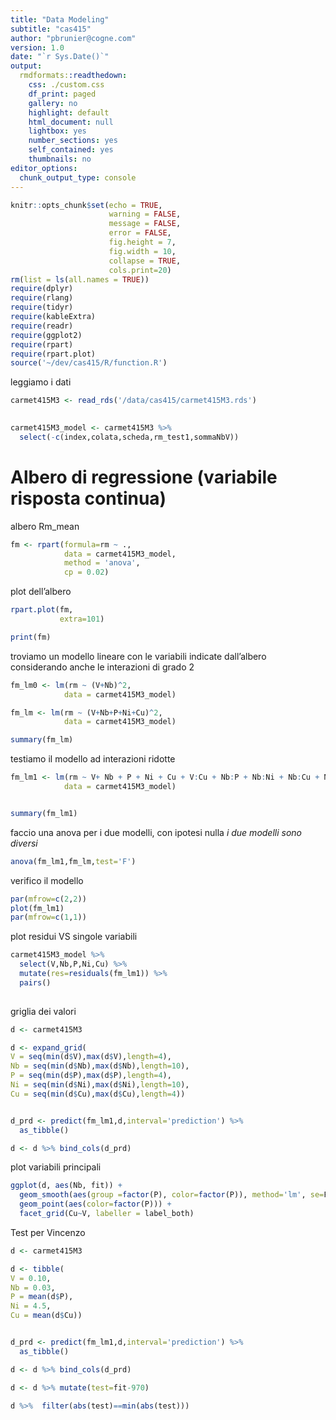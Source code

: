 ```yaml
---
title: "Data Modeling"
subtitle: "cas415"
author: "pbrunier@cogne.com"
version: 1.0 
date: "`r Sys.Date()`"
output:
  rmdformats::readthedown:
    css: ./custom.css
    df_print: paged
    gallery: no
    highlight: default
    html_document: null
    lightbox: yes
    number_sections: yes
    self_contained: yes
    thumbnails: no
editor_options:
  chunk_output_type: console
---
```


```r
knitr::opts_chunk$set(echo = TRUE,
                      warning = FALSE,
                      message = FALSE,
                      error = FALSE,
                      fig.height = 7,
                      fig.width = 10,
                      collapse = TRUE,
                      cols.print=20)
rm(list = ls(all.names = TRUE))
require(dplyr)
require(rlang)
require(tidyr)
require(kableExtra)
require(readr)
require(ggplot2)
require(rpart)
require(rpart.plot)
source('~/dev/cas415/R/function.R')
```

leggiamo i dati 

```r
carmet415M3 <- read_rds('/data/cas415/carmet415M3.rds')
                       
```

```r
carmet415M3_model <- carmet415M3 %>% 
  select(-c(index,colata,scheda,rm_test1,sommaNbV))
```



# Albero di regressione (variabile risposta continua)

albero Rm_mean

```r
fm <- rpart(formula=rm ~ .,
            data = carmet415M3_model,
            method = 'anova',
            cp = 0.02)
```

plot dell'albero 

```r

rpart.plot(fm,
           extra=101)

```

```r

print(fm)

```

troviamo un modello lineare con le variabili indicate dall'albero considerando anche le interazioni di grado 2

```r
fm_lm0 <- lm(rm ~ (V+Nb)^2,
            data = carmet415M3_model)

fm_lm <- lm(rm ~ (V+Nb+P+Ni+Cu)^2,
            data = carmet415M3_model)

summary(fm_lm)

```

testiamo il modello ad interazioni ridotte

```r

fm_lm1 <- lm(rm ~ V+ Nb + P + Ni + Cu + V:Cu + Nb:P + Nb:Ni + Nb:Cu + Ni:P,
            data = carmet415M3_model)


summary(fm_lm1)
```

faccio una anova per i due modelli, con ipotesi nulla *i due modelli sono diversi*

```r
anova(fm_lm1,fm_lm,test='F')

```

verifico il modello

```r
par(mfrow=c(2,2))
plot(fm_lm1)
par(mfrow=c(1,1))
```

plot residui VS singole variabili

```r
carmet415M3_model %>% 
  select(V,Nb,P,Ni,Cu) %>% 
  mutate(res=residuals(fm_lm1)) %>% 
  pairs()
  
```
griglia dei valori

```r

d <- carmet415M3

d <- expand_grid(
V = seq(min(d$V),max(d$V),length=4),
Nb = seq(min(d$Nb),max(d$Nb),length=10),
P = seq(min(d$P),max(d$P),length=4),
Ni = seq(min(d$Ni),max(d$Ni),length=10),
Cu = seq(min(d$Cu),max(d$Cu),length=4))


d_prd <- predict(fm_lm1,d,interval='prediction') %>% 
  as_tibble()

d <- d %>% bind_cols(d_prd)

```

plot variabili principali

```r

ggplot(d, aes(Nb, fit)) +
  geom_smooth(aes(group =factor(P), color=factor(P)), method='lm', se=F) +
  geom_point(aes(color=factor(P))) + 
  facet_grid(Cu~V, labeller = label_both)

```

Test per Vincenzo

```r

d <- carmet415M3

d <- tibble(
V = 0.10,
Nb = 0.03,
P = mean(d$P),
Ni = 4.5,
Cu = mean(d$Cu))


d_prd <- predict(fm_lm1,d,interval='prediction') %>% 
  as_tibble()

d <- d %>% bind_cols(d_prd)

d <- d %>% mutate(test=fit-970)

d %>%  filter(abs(test)==min(abs(test)))
```